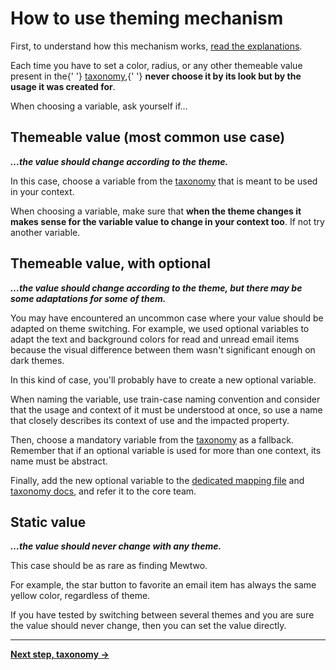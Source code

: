 
<Meta title={getTitle(__filename)} />

# How to use theming mechanism

First, to understand how this mechanism works, [read the explanations](?path=/docs/design-system-theming-explanations--page).

<Alert type="warning">
    Each time you have to set a color, radius, or any other themeable value present in the{' '}
    <a href="?path=/docs/design-system-theming-taxonomy--page">taxonomy</a>,{' '}
    <strong>never choose it by its look but by the usage it was created for</strong>.
</Alert>

When choosing a variable, ask yourself if…

## Themeable value (most common use case)

**_…the value should change according to the theme._**

In this case, choose a variable from the [taxonomy](?path=/docs/design-system-theming-taxonomy--page#mandatory-variables) that is meant to be used in your context.

When choosing a variable, make sure that **when the theme changes it makes sense for the variable value to change in your context too**. If not try another variable.

## Themeable value, with optional

**_…the value should change according to the theme, but there may be some adaptations for some of them._**

You may have encountered an uncommon case where your value should be adapted on theme switching. For example, we used optional variables to adapt the text and background colors for read and unread email items because the visual difference between them wasn't significant enough on dark themes.

In this kind of case, you'll probably have to create a new optional variable.

When naming the variable, use train-case naming convention and consider that the usage and context of it must be understood at once, so use a name that closely describes its context of use and the impacted property.

Then, choose a mandatory variable from the [taxonomy](?path=/docs/design-system-theming-taxonomy--page#mandatory-variables) as a fallback. Remember that if an optional variable is used for more than one context, its name must be abstract.

Finally, add the new optional variable to the [dedicated mapping file](https://github.com/ProtonMail/WebClients/blob/main/packages/styles/scss/base/custom-properties/_optionals.scss) and [taxonomy docs](?path=/docs/design-system-theming-taxonomy--page), and refer it to the core team.

## Static value

**_…the value should never change with any theme._**

This case should be as rare as finding Mewtwo.

For example, the star button to favorite an email item has always the same yellow color, regardless of theme.

If you have tested by switching between several themes and you are sure the value should never change, then you can set the value directly.

---

**[Next step, taxonomy &rarr;](?path=/docs/design-system-theming-taxonomy--page)**
